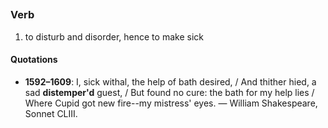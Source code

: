 =={{en}}==
===Verb===
# to disturb and disorder, hence to make sick
====Quotations====
* '''1592&ndash;1609''': I, sick withal, the help of bath desired, / And thither hied, a sad '''distemper'd''' guest, / But found no cure: the bath for my help lies / Where Cupid got new fire--my mistress' eyes. &mdash; William Shakespeare, Sonnet CLIII.